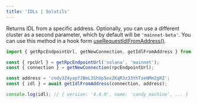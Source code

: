 ```yaml
---
title: 'IDLs | Solutils'
---
```


Returns IDL from a specific address. Optionally, you can use a different cluster as a second parameter, which by default will be `'mainnet-beta'`.
You can use this method in a hook form [useRequestIdlFromAddress()](https://solutils.vercel.app/idls/get-idl-from-address).

```typescript {1,7}
import { getRpcEndpointUrl, getNewConnection, getIdlFromAddress } from '@lndgalante/solutils';

const { rpcUrl } = getRpcEndpointUrl('solana', 'mainnet');
const { connection } = getNewConnection(rpcEndpointUrl);

const address = 'cndy3Z4yapfJBmL3ShUp5exZKqR3z33thTzeNMm2gRZ';
const { idl } = await getIdlFromAddress(connection, address);

console.log(idl); // { version: '4.4.0', name: 'candy_machine', ... }
```
